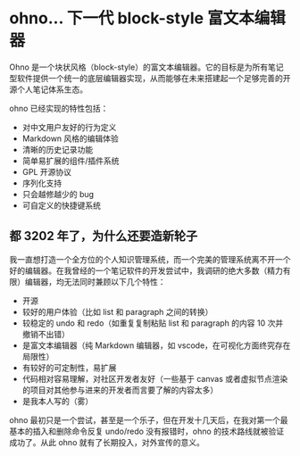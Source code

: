 # ohno... 下一代 block-style 富文本编辑器

Ohno 是一个块状风格（block-style）的富文本编辑器。它的目标是为所有笔记型软件提供一个统一的底层编辑器实现，从而能够在未来搭建起一个足够完善的开源个人笔记体系生态。

ohno 已经实现的特性包括：

- 对中文用户友好的行为定义
- Markdown 风格的编辑体验
- 清晰的历史记录功能
- 简单易扩展的组件/插件系统
- GPL 开源协议
- 序列化支持
- 只会越修越少的 bug
- 可自定义的快捷键系统

## 都 3202 年了，为什么还要造新轮子

我一直想打造一个全方位的个人知识管理系统，而一个完美的管理系统离不开一个好的编辑器。在我曾经的一个笔记软件的开发尝试中，我调研的绝大多数（精力有限）编辑器，均无法同时兼顾以下几个特性：

- 开源
- 较好的用户体验（比如 list 和 paragraph 之间的转换）
- 较稳定的 undo 和 redo（如重复复制粘贴 list 和 paragraph 的内容 10 次并撤销不出错）
- 是富文本编辑器（纯 Markdown 编辑器，如 vscode，在可视化方面终究存在局限性）
- 有较好的可定制性，易扩展
- 代码相对容易理解，对社区开发者友好（一些基于 canvas 或者虚拟节点渲染的项目对其他参与进来的开发者而言要了解的内容太多）
- 是我本人写的（雾）

ohno 最初只是一个尝试，甚至是一个乐子，但在开发十几天后，在我对第一个最基本的插入和删除命令反复 undo/redo 没有报错时，ohno 的技术路线就被验证成功了。从此 ohno 就有了长期投入，对外宣传的意义。
